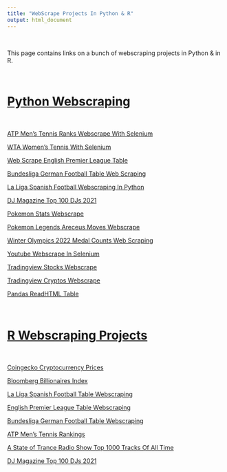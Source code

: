 ```yaml
---
title: "WebScrape Projects In Python & R"
output: html_document
---
```


&nbsp;

This page contains links on a bunch of webscraping projects in Python & in R.

&nbsp;

# <u>Python Webscraping</u>

&nbsp;

[ATP Men's Tennis Ranks Webscrape With Selenium](https://github.com/dk81/web_scrape_python/blob/main/atp_tennis_ranks_webscrape_selenium.ipynb)

[WTA Women's Tennis With Selenium](https://github.com/dk81/web_scrape_python/blob/main/wta_tennis_webscrape_selenium.ipynb)

[Web Scrape English Premier League Table](https://github.com/dk81/web_scrape_python/blob/main/epl_table_webscrape.ipynb)

[Bundesliga German Football Table Web Scraping](https://github.com/dk81/web_scrape_python/blob/main/bundesliga_webscrape.ipynb)

[La Liga Spanish Football Webscraping In Python](https://github.com/dk81/web_scrape_python/blob/main/laliga_spanishsoccer_webscrape.ipynb)

[DJ Magazine Top 100 DJs 2021](https://github.com/dk81/web_scrape_python/blob/main/DJMag_top100_2021.ipynb)

[Pokemon Stats Webscrape](https://github.com/dk81/pokemon_python/blob/main/Pokemondb_Table_Webscrape.ipynb)

[Pokemon Legends Areceus Moves Webscrape](https://github.com/dk81/pokemon_python/blob/main/Pokemon_Legends_Arceus_Moves_Webscrape.ipynb)

[Winter Olympics 2022 Medal Counts Web Scraping](https://github.com/dk81/web_scrape_python/blob/main/Winter_Olympics2022_MedalCounts_webscrape.ipynb)

[Youtube Webscrape In Selenium](https://github.com/dk81/web_scrape_python/blob/main/youtube_webscrape_selenium.ipynb)

[Tradingview Stocks Webscrape](https://github.com/dk81/web_scrape_python/blob/main/tradingview_stocks_webscrape.ipynb)

[Tradingview Cryptos Webscrape](https://github.com/dk81/web_scrape_python/blob/main/tradingview_cryptos_webscrape.ipynb)

[Pandas ReadHTML Table](https://github.com/dk81/web_scrape_python/blob/main/soccerTables_pandasReadHTML.ipynb)

&nbsp;


# <u>R Webscraping Projects</u>

&nbsp;

[Coingecko Cryptocurrency Prices](./coingecko_webscrape.html)

[Bloomberg Billionaires Index](./bloomberg_billionaires_RSelenium.html)

[La Liga Spanish Football Table Webscraping](./R_LaLiga_Soccer_table.html)

[English Premier League Table Webscraping](./R_EPL_Table_Webscrape.html)

[Bundesliga German Football Table Webscraping](./R_bundesliga_webscrape.html)

[ATP Men's Tennis Rankings](./R_ATPTennis_webscrape_rankings.html)

[A State of Trance Radio Show Top 1000 Tracks Of All Time](./R_asot_top1000_webscrape.html)

[DJ Magazine Top 100 DJs 2021](./R_DJMag2021_webscrape.html)

&nbsp;


